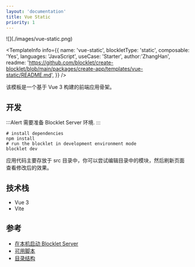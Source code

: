 ```yaml
---
layout: 'documentation'
title: Vue Static
priority: 1
---
```


<TemplateCoverImage>
  ![](./images/vue-static.png)
</TemplateCoverImage>

<TemplateInfo info={{ 
  name: 'vue-static', 
  blockletType: 'static',
  composable: 'Yes',
  languages: 'JavaScript',
  useCase: 'Starter', 
  author:'ZhangHan',
  readme: 'https://github.com/blocklet/create-blocklet/blob/main/packages/create-app/templates/vue-static/README.md',
}} />

该模板是一个基于 Vue 3 构建的前端应用骨架。

## 开发

:::Alert
需要准备 Blocklet Server 环境.
:::

```shell
# install dependencies
npm install
# run the blocklet in development environment mode
blocklet dev
```

应用代码主要存放于 src 目录中，你可以尝试编辑目录中的模块，然后刷新页面查看修改后的效果。

## 技术栈

- Vue 3
- Vite

## 参考

- [在本机启动 Blocklet Server](https://developer.blocklet.io/docs/en/prerequisites/server)
- [可用脚本](/available-scripts)
- [目录结构](/folder-structure)
